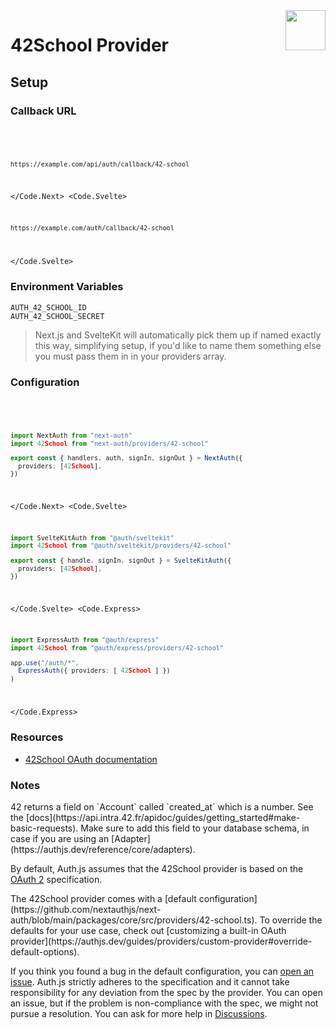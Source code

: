 
<img align="right" src="/img/providers/42-school.svg" height="64" width="64" />

# 42School Provider

## Setup

### Callback URL

<Code>
  <Code.Next>

```bash
https://example.com/api/auth/callback/42-school
```

  </Code.Next>
  <Code.Svelte>

```bash
https://example.com/auth/callback/42-school
```

  </Code.Svelte>
</Code>

### Environment Variables

```
AUTH_42_SCHOOL_ID
AUTH_42_SCHOOL_SECRET
```

> Next.js and SvelteKit will automatically pick them up if named exactly this way, simplifying
> setup, if you'd like to name them something else you must pass them in in your providers array.

### Configuration

<Code>
  <Code.Next>

```ts filename="/auth.ts"
import NextAuth from "next-auth"
import 42School from "next-auth/providers/42-school"

export const { handlers, auth, signIn, signOut } = NextAuth({
  providers: [42School],
})
```

  </Code.Next>
  <Code.Svelte>

```ts filename="/src/auth.ts"
import SvelteKitAuth from "@auth/sveltekit"
import 42School from "@auth/sveltekit/providers/42-school"

export const { handle, signIn, signOut } = SvelteKitAuth({
  providers: [42School],
})
```

  </Code.Svelte>
  <Code.Express>

```ts filename="/src/app.ts"
import ExpressAuth from "@auth/express"
import 42School from "@auth/express/providers/42-school"

app.use("/auth/*",
  ExpressAuth({ providers: [ 42School ] })
)
```

  </Code.Express>
</Code>

### Resources

- [42School OAuth documentation](https://api.intra.42.fr/apidoc/guides/web_application_flow)

### Notes

<Callout>
  42 returns a field on `Account` called `created_at` which is a number. See the
  [docs](https://api.intra.42.fr/apidoc/guides/getting_started#make-basic-requests).
  Make sure to add this field to your database schema, in case if you are using
  an [Adapter](https://authjs.dev/reference/core/adapters).
</Callout>

By default, Auth.js assumes that the 42School provider is
based on the [OAuth 2](https://www.rfc-editor.org/rfc/rfc6749.html) specification.

<Callout type="tip">
  The 42School provider comes with a [default
  configuration](https://github.com/nextauthjs/next-auth/blob/main/packages/core/src/providers/42-school.ts).
  To override the defaults for your use case, check out [customizing a built-in
  OAuth
  provider](https://authjs.dev/guides/providers/custom-provider#override-default-options).
</Callout>

If you think you found a bug in the default configuration, you can [open an issue](https://authjs.dev/new/provider-issue).
Auth.js strictly adheres to the specification and it cannot take responsibility for
any deviation from the spec by the provider. You can open an issue, but if the problem
is non-compliance with the spec, we might not pursue a resolution. You can ask for
more help in [Discussions](https://authjs.dev/new/github-discussions).
